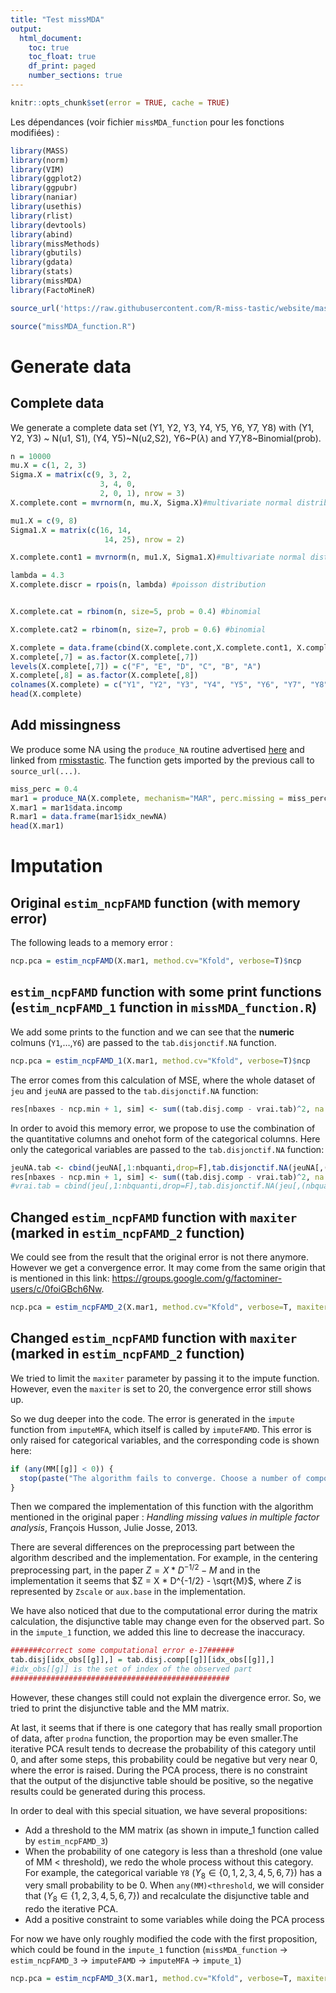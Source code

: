 ```yaml
---
title: "Test missMDA"
output:
  html_document:
    toc: true
    toc_float: true
    df_print: paged
    number_sections: true
---
```

```r

knitr::opts_chunk$set(error = TRUE, cache = TRUE)

```

Les dépendances (voir fichier `missMDA_function` pour les fonctions modifiées) :

```r

library(MASS)
library(norm)
library(VIM)
library(ggplot2)
library(ggpubr)
library(naniar)
library(usethis)
library(rlist)
library(devtools)
library(abind)
library(missMethods)
library(gbutils)
library(gdata)
library(stats)
library(missMDA)
library(FactoMineR)

source_url('https://raw.githubusercontent.com/R-miss-tastic/website/master/static/how-to/generate/amputation.R')

source("missMDA_function.R")

```

# Generate data

## Complete data

We generate a complete data set (Y1, Y2, Y3, Y4, Y5, Y6, Y7, Y8) with (Y1, Y2, Y3) ~ N(u1, S1), (Y4, Y5)~N(u2,S2), Y6~P($\lambda$) and Y7,Y8~Binomial(prob).

```r

n = 10000
mu.X = c(1, 2, 3)
Sigma.X = matrix(c(9, 3, 2,
                    3, 4, 0,
                    2, 0, 1), nrow = 3)
X.complete.cont = mvrnorm(n, mu.X, Sigma.X)#multivariate normal distribution

mu1.X = c(9, 8)
Sigma1.X = matrix(c(16, 14,
                     14, 25), nrow = 2)

X.complete.cont1 = mvrnorm(n, mu1.X, Sigma1.X)#multivariate normal distribution

lambda = 4.3
X.complete.discr = rpois(n, lambda) #poisson distribution


X.complete.cat = rbinom(n, size=5, prob = 0.4) #binomial

X.complete.cat2 = rbinom(n, size=7, prob = 0.6) #binomial

X.complete = data.frame(cbind(X.complete.cont,X.complete.cont1, X.complete.discr, X.complete.cat, X.complete.cat2))
X.complete[,7] = as.factor(X.complete[,7])
levels(X.complete[,7]) = c("F", "E", "D", "C", "B", "A")
X.complete[,8] = as.factor(X.complete[,8])
colnames(X.complete) = c("Y1", "Y2", "Y3", "Y4", "Y5", "Y6", "Y7", "Y8")
head(X.complete)

```

## Add missingness

We produce some NA using the `produce_NA` routine advertised [here](https://rmisstastic.netlify.app/how-to/generate/misssimul) and linked from [rmisstastic](https://rmisstastic.netlify.app/data/). The function gets imported by the previous call to `source_url(...)`.

```r

miss_perc = 0.4
mar1 = produce_NA(X.complete, mechanism="MAR", perc.missing = miss_perc, by.patterns = F, logit.model = 'MID')
X.mar1 = mar1$data.incomp
R.mar1 = data.frame(mar1$idx_newNA)
head(X.mar1)

```

# Imputation

## Original `estim_ncpFAMD` function (with memory error)

The following leads to a memory error :

```r

ncp.pca = estim_ncpFAMD(X.mar1, method.cv="Kfold", verbose=T)$ncp

```

## `estim_ncpFAMD` function with some print functions (`estim_ncpFAMD_1` function in `missMDA_function.R`)

We add some prints to the function and we can see that the **numeric** colmuns (`Y1`,...,`Y6`) are passed to the `tab.disjonctif.NA` function.

```r

ncp.pca = estim_ncpFAMD_1(X.mar1, method.cv="Kfold", verbose=T)$ncp

```

The error comes from this calculation of MSE, where the whole dataset of `jeu` and `jeuNA` are passed to the `tab.disjonctif.NA` function:

```r
res[nbaxes - ncp.min + 1, sim] <- sum((tab.disj.comp - vrai.tab)^2, na.rm = TRUE)/(sum(is.na(tab.disjonctif.NA(jeuNA))) - sum(is.na(tab.disjonctif.NA(jeu))))
```

In order to avoid this memory error, we propose to use the combination of the quantitative columns and onehot form of the categorical columns. Here only the categorical variables are passed to the `tab.disjonctif.NA` function:

```r
jeuNA.tab <- cbind(jeuNA[,1:nbquanti,drop=F],tab.disjonctif.NA(jeuNA[,(nbquanti+1):ncol(jeuNA),drop=F]))
res[nbaxes - ncp.min + 1, sim] <- sum((tab.disj.comp - vrai.tab)^2, na.rm = TRUE)/(sum(is.na(jeuNA.tab)) - sum(is.na(vrai.tab)))
#vrai.tab = cbind(jeu[,1:nbquanti,drop=F],tab.disjonctif.NA(jeu[,(nbquanti+1):ncol(jeu),drop=F])) is defined in the original code
```

## Changed `estim_ncpFAMD` function with `maxiter` (marked in `estim_ncpFAMD_2` function)

We could see from the result that the original error is not there anymore. However we get a convergence error. It may come from the same origin that is mentioned in this link: [https://groups.google.com/g/factominer-users/c/0foiGBch6Nw](factominer-users/c/0foiGBch6Nw).

```r

ncp.pca = estim_ncpFAMD_2(X.mar1, method.cv="Kfold", verbose=T, maxiter=100)$ncp

```

## Changed `estim_ncpFAMD` function with `maxiter` (marked in `estim_ncpFAMD_2` function)

We tried to limit the `maxiter` parameter by passing it to the impute function. However, even the `maxiter` is set to 20, the convergence error still shows up.

So we dug deeper into the code. The error is generated in the `impute` function from `imputeMFA`, which itself is called by `imputeFAMD`. This error is only raised for categorical variables, and the corresponding code is shown here:

```r

if (any(MM[[g]] < 0)) {
  stop(paste("The algorithm fails to converge. Choose a number of components (ncp) less or equal than ", ncp - 1, " or a number of iterations (maxiter) less or equal than ", maxiter - 1, sep = ""))
}

```

Then we compared the implementation of this function with the algorithm mentioned in the original paper : *Handling missing values in multiple factor analysis*, François Husson, Julie Josse, 2013.

There are several differences on the preprocessing part between the algorithm described and the implementation. For example, in the centering preprocessing part, in the paper $Z = X * D^{-1/2} - M$ and in the implementation it seems that $Z = X * D^{-1/2} - \sqrt{M}$, where $Z$ is represented by `Zscale` or `aux.base` in the implementation.

We have also noticed that due to the computational error during the matrix calculation, the disjunctive table may change even for the observed part. So in the `impute_1` function, we added this line to decrease the inaccuracy.

```r

#######correct some computational error e-17######
tab.disj[idx_obs[[g]],] = tab.disj.comp[[g]][idx_obs[[g]],]
#idx_obs[[g]] is the set of index of the observed part
#################################################

```

However, these changes still could not explain the divergence error. So, we tried to print the disjunctive table and the MM matrix.

At last, it seems that if there is one category that has really small proportion of data, after `prodna` function, the proportion may be even smaller.The iterative PCA result tends to decrease the probability of this category until 0, and after some steps, this probability could be negative but very near 0, where the error is raised. During the PCA process, there is no constraint that the output of the disjunctive table should be positive, so the negative results could be generated during this process.

In order to deal with this special situation, we have several propositions:

* Add a threshold to the MM matrix (as shown in impute_1 function called by `estim_ncpFAMD_3`)
* When the probability of one category is less than a threshold (one value of MM < threshold), we redo the whole process without this category. For example, the categorical variable `Y8` ($Y_8 \in \{0,1,2,3,4,5,6,7\}$) has a very small probability to be 0. When `any(MM)<threshold`, we will consider that ($Y_8 \in \{1,2,3,4,5,6,7\}$) and recalculate the disjunctive table and redo the iterative PCA.
* Add a positive constraint to some variables while doing the PCA process

For now we have only roughly modified the code with the first proposition, which could be found in the `impute_1` function (`missMDA_function` -> `estim_ncpFAMD_3` -> `imputeFAMD` -> `imputeMFA` -> `impute_1`)

```r

ncp.pca = estim_ncpFAMD_3(X.mar1, method.cv="Kfold", verbose=T, maxiter=100, nbsim = 20)$ncp

````
